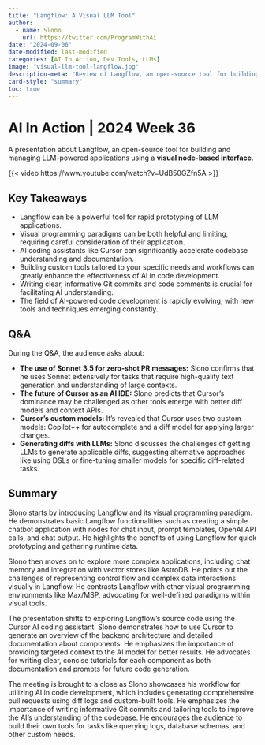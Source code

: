 ```yaml
---
title: "Langflow: A Visual LLM Tool"
author:
  - name: Slono
    url: https://twitter.com/ProgramWithAi
date: "2024-09-06"
date-modified: last-modified
categories: [AI In Action, Dev Tools, LLMs]
image: "visual-llm-tool-langflow.jpg"
description-meta: "Review of Langflow, an open-source tool for building and managing LLM-powered applications using a visual node-based interface."
card-style: "summary"
toc: true
---
```

# AI In Action | 2024 Week 36

A presentation about Langflow, an open-source tool for building and managing LLM-powered applications using a **visual node-based interface**.

{{< video https://www.youtube.com/watch?v=UdB50GZfn5A >}}

## Key Takeaways

* Langflow can be a powerful tool for rapid prototyping of LLM applications.
* Visual programming paradigms can be both helpful and limiting, requiring careful consideration of their application.
* AI coding assistants like Cursor can significantly accelerate codebase understanding and documentation.
* Building custom tools tailored to your specific needs and workflows can greatly enhance the effectiveness of AI in code development.
* Writing clear, informative Git commits and code comments is crucial for facilitating AI understanding.
* The field of AI-powered code development is rapidly evolving, with new tools and techniques emerging constantly.

## Q&A

During the Q&A, the audience asks about:

* **The use of Sonnet 3.5 for zero-shot PR messages:** Slono confirms that he uses Sonnet extensively for tasks that require high-quality text generation and understanding of large contexts.
* **The future of Cursor as an AI IDE:** Slono predicts that Cursor's dominance may be challenged as other tools emerge with better diff models and context APIs.
* **Cursor's custom models:** It's revealed that Cursor uses two custom models: Copilot++ for autocomplete and a diff model for applying larger changes.
* **Generating diffs with LLMs:** Slono discusses the challenges of getting LLMs to generate applicable diffs, suggesting alternative approaches like using DSLs or fine-tuning smaller models for specific diff-related tasks.

## Summary

Slono starts by introducing Langflow and its visual programming paradigm. He demonstrates basic Langflow functionalities such as creating a simple chatbot application with nodes for chat input, prompt templates, OpenAI API calls, and chat output.  He highlights the benefits of using Langflow for quick prototyping and gathering runtime data.

Slono then moves on to explore more complex applications, including chat memory and integration with vector stores like AstroDB. He points out the challenges of representing control flow and complex data interactions visually in Langflow. He contrasts Langflow with other visual programming environments like Max/MSP, advocating for well-defined paradigms within visual tools.

The presentation shifts to exploring Langflow's source code using the Cursor AI coding assistant.  Slono demonstrates how to use Cursor to generate an overview of the backend architecture and detailed documentation about components. He emphasizes the importance of providing targeted context to the AI model for better results. He advocates for writing clear, concise tutorials for each component as both documentation and prompts for future code generation. 

The meeting is brought to a close as Slono showcases his workflow for utilizing AI in code development, which includes generating comprehensive pull requests using diff logs and custom-built tools. He emphasizes the importance of writing informative Git commits and tailoring tools to improve the AI's understanding of the codebase. He encourages the audience to build their own tools for tasks like querying logs, database schemas, and other custom needs. 